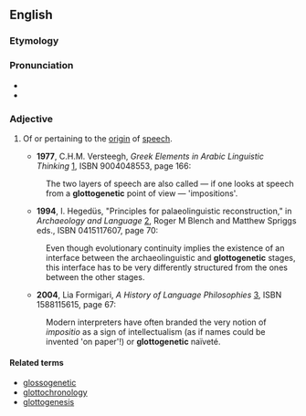 ==English==

===Etymology===

{{prefix|glotto-|-genetic}}

===Pronunciation===
*{{IPA|glɑtoʊdʒəˈnɛtɪk}}
*{{rhymes|ɛtɪk}}

===Adjective===
{{en-adj|-}}

# {{philosophy}} Of or pertaining to the [[origin]] of [[speech]].
#*'''1977''', C.H.M. Versteegh, ''Greek Elements in Arabic Linguistic Thinking'' [http://books.google.com/books?id=-4MeAAAAIAAJ], ISBN 9004048553, page 166:
#:The two layers of speech are also called — if one looks at speech from a '''glottogenetic''' point of view  — 'impositions'. 
#*'''1994''',  I. Hegedüs, "Principles for palaeolinguistic reconstruction," in ''Archaeology and Language'' [http://books.google.com/books?id=mqKrB5_6EtsC], Roger M Blench and Matthew Spriggs eds., ISBN 0415117607, page 70:
#:Even though evolutionary continuity implies the existence of an interface between the archaeolinguistic and '''glottogenetic''' stages, this interface has to be very differently structured from the ones between the other stages.
#*'''2004''', Lia Formigari, ''A History of Language Philosophies'' [http://books.google.com/books?id=yXHjuThPHjEC], ISBN 1588115615, page 67:
#:Modern interpreters have often branded the very notion of ''impositio'' as a sign of intellectualism (as if names could be invented 'on paper'!) or '''glottogenetic''' naïveté.

====Related terms====
*[[glossogenetic]]
*[[glottochronology]]
*[[glottogenesis]]